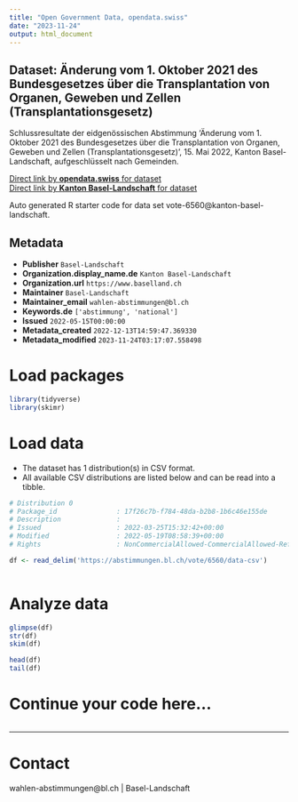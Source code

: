 ```yaml
---
title: "Open Government Data, opendata.swiss"
date: "2023-11-24"
output: html_document
---
```


## Dataset: Änderung vom 1. Oktober 2021 des Bundesgesetzes über die Transplantation von Organen, Geweben und ZeIlen (Transplantationsgesetz)

Schlussresultate der eidgenössischen Abstimmung 'Änderung vom 1. Oktober 2021 des Bundesgesetzes über die Transplantation von Organen, Geweben und ZeIlen (Transplantationsgesetz)', 15. Mai 2022, Kanton Basel-Landschaft, aufgeschlüsselt nach Gemeinden.

[Direct link by **opendata.swiss** for dataset](https://opendata.swiss/de/dataset/anderung-vom-1-oktober-2021-des-bundesgesetzes-uber-die-transplantation-von-organen-geweben-und1)<br>
[Direct link by **Kanton Basel-Landschaft** for dataset](https://abstimmungen.bl.ch/vote/6560/data)

Auto generated R starter code for data set vote-6560@kanton-basel-landschaft.

## Metadata

- **Publisher** `Basel-Landschaft`
- **Organization.display_name.de** `Kanton Basel-Landschaft`
- **Organization.url** `https://www.baselland.ch`
- **Maintainer** `Basel-Landschaft`
- **Maintainer_email** `wahlen-abstimmungen@bl.ch`
- **Keywords.de** `['abstimmung', 'national']`
- **Issued** `2022-05-15T00:00:00`
- **Metadata_created** `2022-12-13T14:59:47.369330`
- **Metadata_modified** `2023-11-24T03:17:07.558498`


# Load packages

```r

library(tidyverse)
library(skimr)

```

# Load data

-   The dataset has 1 distribution(s) in CSV format.
-   All available CSV distributions are listed below and can be read into a tibble.

```r

# Distribution 0
# Package_id               : 17f26c7b-f784-48da-b2b8-1b6c46e155de
# Description              : 
# Issued                   : 2022-03-25T15:32:42+00:00
# Modified                 : 2022-05-19T08:58:39+00:00
# Rights                   : NonCommercialAllowed-CommercialAllowed-ReferenceRequired

df <- read_delim('https://abstimmungen.bl.ch/vote/6560/data-csv')



```

# Analyze data

```r

glimpse(df)
str(df)
skim(df)

head(df)
tail(df)

```

# Continue your code here...

```r

```

------------------------------------------------------------------------

# Contact

wahlen-abstimmungen@bl.ch | Basel-Landschaft
